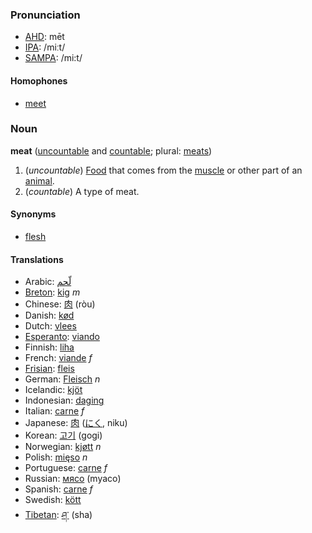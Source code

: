 === Pronunciation ===
*[[w:AHD|AHD]]: mēt
*[[w:IPA|IPA]]: /miːt/
*[[w:SAMPA|SAMPA]]: /mi:t/
==== Homophones ====
*[[meet]]

=== Noun ===
'''meat''' ([[uncountable]] and [[countable]]; plural: [[meats]])

# (''uncountable'') [[Food]] that comes from the [[muscle]] or other part of an [[animal]]. 
# (''countable'') A type of meat.

==== Synonyms ====
*[[flesh]]

==== Translations ====
*Arabic: [[لّحم]]
*[[Breton]]: [[kig]] ''m''
*Chinese: [[肉]] (ròu)
*Danish: [[kød]]
*Dutch: [[vlees]]
*[[Esperanto]]: [[viando]]
*Finnish: [[liha]]
*French: [[viande]] ''f''
*[[Frisian]]: [[fleis]]
*German: [[Fleisch]] ''n''
*Icelandic: [[kjöt]]
*Indonesian: [[daging]]
*Italian: [[carne]] ''f''
*Japanese: [[肉]] ([[にく]], niku)
*Korean: [[고기]] (gogi)
*Norwegian: [[kjøtt]] ''n''
*Polish: [[mięso]] ''n''
*Portuguese: [[carne]] ''f''
*Russian: [[мясо]] (myaco)
*Spanish: [[carne]] ''f''
*Swedish: [[kött]]
*[[Tibetan]]: [[ཤ་]] (sha)